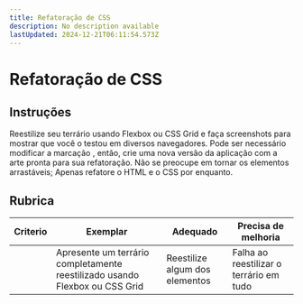 ```yaml
---
title: Refatoração de CSS
description: No description available
lastUpdated: 2024-12-21T06:11:54.573Z
---
```


# Refatoração de CSS

## Instruções

Reestilize seu terrário usando Flexbox ou CSS Grid e faça screenshots para mostrar que você o testou em diversos navegadores. Pode ser necessário modificar a marcação , então, crie uma nova versão da aplicação com a arte pronta para sua refatoração. Não se preocupe em tornar os elementos arrastáveis; Apenas refatore o HTML e o CSS por enquanto.

## Rubrica

| Criterio | Exemplar                                                         | Adequado                      | Precisa de melhoria                    |
| -------- | ----------------------------------------------------------------- | ----------------------------- | ------------------------------------ |
|          | Apresente um terrário completamente reestilizado usando Flexbox ou CSS Grid | Reestilize algum dos elementos | Falha ao reestilizar o terrário em tudo |

